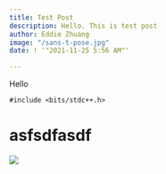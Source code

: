 ```yaml
---
title: Test Post
description: Hello. This is test post
author: Eddie Zhuang
image: "/sans-t-pose.jpg"
date: ! '"2021-11-25 5:56 AM"'

---
```

Hello

    #include <bits/stdc++.h>

# asfsdfasdf

![](https://c.tenor.com/bpxgTKl8-okAAAAC/cat-girl-anime.gif)